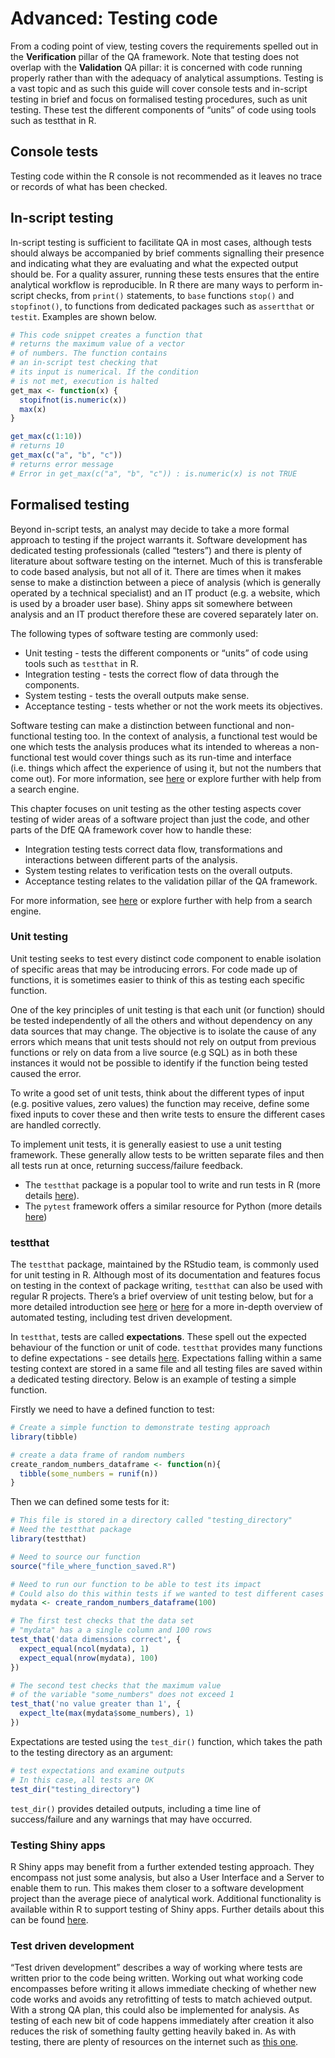 # Advanced: Testing code{#testing} 

From a coding point of view, testing covers the requirements spelled out in the **Verification** pillar of the QA framework. Note that testing does not overlap with the **Validation** QA pillar: it is concerned with code running properly rather than with the adequacy of analytical assumptions. Testing is a vast topic and as such this guide will cover console tests and in-script testing in brief and focus on formalised testing procedures, such as unit testing.  These test the different components of "units" of code using tools such as testthat in R.

## Console tests
Testing code within the R console is not recommended as it leaves no trace or records of what has been checked.

## In-script testing
In-script testing is sufficient to facilitate QA in most cases, although tests should always be accompanied by brief comments signalling their presence and indicating what they are evaluating and what the expected output should be. For a quality assurer, running these tests ensures that the entire analytical workflow is reproducible. In R there are many ways to perform in-script checks, from `print()` statements, to `base` functions `stop()` and `stopfinot()`, to functions from dedicated packages such as `assertthat` or `testit`. Examples are shown below. 

```r

# This code snippet creates a function that
# returns the maximum value of a vector
# of numbers. The function contains 
# an in-script test checking that
# its input is numerical. If the condition
# is not met, execution is halted
get_max <- function(x) {
  stopifnot(is.numeric(x))
  max(x)
}

get_max(c(1:10))
# returns 10
get_max(c("a", "b", "c"))
# returns error message
# Error in get_max(c("a", "b", "c")) : is.numeric(x) is not TRUE


```


## Formalised testing
Beyond in-script tests, an analyst may decide to take a more formal approach to testing if the project warrants it. Software development has dedicated testing professionals (called "testers") and there is plenty of literature about software testing on the internet. Much of this is transferable to code based analysis, but not all of it. There are times when it makes sense to make a distinction between a piece of analysis (which is generally operated by a technical specialist) and an IT product (e.g. a website, which is used by a broader user base). Shiny apps sit somewhere between analysis and an IT product therefore these are covered separately later on.

The following types of software testing are commonly used:

* Unit testing - tests the different components or "units" of code using tools such as `testthat` in R.
* Integration testing - tests the correct flow of data through the components.
* System testing - tests the overall outputs make sense.
* Acceptance testing - tests whether or not the work meets its objectives.

Software testing can make a distinction between functional and non-functional testing too. In the context of analysis, a functional test would be one which tests the analysis produces what its intended to whereas a non-functional test would cover things such as its run-time and interface (i.e. things which affect the experience of using it, but not the numbers that come out). For more information, see [here](https://www.guru99.com/levels-of-testing.html) or explore further with help from a search engine.

This chapter focuses on unit testing as the other testing aspects cover testing of wider areas of a software project than just the code, and other parts of the DfE QA framework cover how to handle these:

* Integration testing tests correct data flow, transformations and interactions between different parts of the analysis.
* System testing relates to verification tests on the overall outputs.
* Acceptance testing relates to the validation pillar of the QA framework.

For more information, see [here](https://www.guru99.com/levels-of-testing.html) or explore further with help from a search engine.

### Unit testing

Unit testing seeks to test every distinct code component to enable isolation of specific areas that may be introducing errors. For code made up of functions, it is sometimes easier to think of this as testing each specific function.

One of the key principles of unit testing is that each unit (or function) should be tested independently of all the others and without dependency on any data sources that may change. The objective is to isolate the cause of any errors which means that unit tests should not rely on output from previous functions or rely on data from a live source (e.g SQL) as in both these instances it would not be possible to identify if the function being tested caused the error.

To write a good set of unit tests, think about the different types of input (e.g. positive values, zero values) the function may receive, define some fixed inputs to cover these and then write tests to ensure the different cases are handled correctly.

To implement unit tests, it is generally easiest to use a unit testing framework. These generally allow tests to be written separate files and then all tests run at once, returning success/failure feedback.

* The `testthat` package is a popular tool to write and run tests in R (more details [here](https://github.com/r-lib/testthat)).
* The `pytest` framework offers a similar resource for Python (more details [here](https://docs.pytest.org/en/latest/))

### testthat

The `testthat` package, maintained by the RStudio team, is commonly used for unit testing in R. Although most of its documentation and features focus on testing in the context of package writing, `testthat` can also be used with regular R projects.  There's a brief overview of unit testing below, but for a more detailed introduction see [here](https://katherinemwood.github.io/post/testthat/) or [here](https://www.r-bloggers.com/automated-testing-with-testthat-in-practice/) for a more in-depth overview of automated testing, including test driven development. 

In `testthat`, tests are called **expectations**. These spell out the expected behaviour of the function or unit of code. `testthat` provides many functions to define expectations - see details [here](http://r-pkgs.had.co.nz/tests.html). Expectations falling within a same testing context are stored in a same file and all testing files are saved within a dedicated testing directory.  Below is an example of testing a simple function.

Firstly we need to have a defined function to test:
```r
# Create a simple function to demonstrate testing approach
library(tibble)

# create a data frame of random numbers
create_random_numbers_dataframe <- function(n){
  tibble(some_numbers = runif(n))
}
```

Then we can defined some tests for it:
```r
# This file is stored in a directory called "testing_directory" 
# Need the testthat package
library(testthat)

# Need to source our function
source("file_where_function_saved.R")

# Need to run our function to be able to test its impact
# Could also do this within tests if we wanted to test different cases
mydata <- create_random_numbers_dataframe(100)

# The first test checks that the data set
# "mydata" has a a single column and 100 rows
test_that('data dimensions correct', {
  expect_equal(ncol(mydata), 1)
  expect_equal(nrow(mydata), 100)
})

# The second test checks that the maximum value
# of the variable "some_numbers" does not exceed 1
test_that('no value greater than 1', {
  expect_lte(max(mydata$some_numbers), 1)
})

```

Expectations are tested using the `test_dir()` function, which takes the path to the testing directory as an argument:
```r
# test expectations and examine outputs
# In this case, all tests are OK
test_dir("testing_directory")
```

`test_dir()` provides detailed outputs, including a time line of success/failure and any warnings that may have occurred.

### Testing Shiny apps

R Shiny apps may benefit from a further extended testing approach. They encompass not just some analysis, but also a User Interface and a Server to enable them to run. This makes them closer to a software development project than the average piece of analytical work. Additional functionality is available within R to support testing of Shiny apps. Further details about this can be found [here](https://shiny.rstudio.com/articles/integration-testing.html).


### Test driven development

"Test driven development" describes a way of working where tests are written prior to the code being written. Working out what working code encompasses before writing it allows immediate checking of whether new code works and avoids any retrofitting of tests to match achieved output. With a strong QA plan, this could also be implemented for analysis. As testing of each new bit of code happens immediately after creation it also reduces the risk of something faulty getting heavily baked in. As with testing, there are plenty of resources on the internet such as [this one](https://www.guru99.com/test-driven-development.html).
